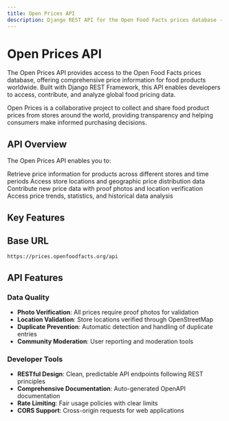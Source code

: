 ```yaml
---
title: Open Prices API
description: Django REST API for the Open Food Facts prices database - a comprehensive collection of food product prices from around the world.
---
```



# Open Prices API

The Open Prices API provides access to the Open Food Facts prices database, offering comprehensive price information for food products worldwide. Built with Django REST Framework, this API enables developers to access, contribute, and analyze global food pricing data.

<Callout type="info">
  Open Prices is a collaborative project to collect and share food product
  prices from stores around the world, providing transparency and helping
  consumers make informed purchasing decisions.
</Callout>

## API Overview

The Open Prices API enables you to:

<Steps>
  <Step title="Price Data Access">
    Retrieve price information for products across different stores and time
    periods
  </Step>
  <Step title="Location Integration">
    Access store locations and geographic price distribution data
  </Step>
  <Step title="Price Submission">
    Contribute new price data with proof photos and location verification
  </Step>
  <Step title="Analytics">
    Access price trends, statistics, and historical data analysis
  </Step>
</Steps>

## Key Features

<Cards>
  <Card
    title="Price Management"
    description="Create, update, and retrieve price information with proof photos and validation"
    href="/docs/Open-price/(api)/prices"
  />
  <Card
    title="Location Data"
    description="Access store locations verified through OpenStreetMap integration"
    href="/docs/Open-price/(api)/locations"
  />
  <Card
    title="Product Integration"
    description="Link prices to Open Food Facts products using barcodes and identifiers"
    href="/docs/Open-price/(api)/products"
  />
  <Card
    title="Product Catalog"
    description="Browse and search products with associated price data"
    href="/docs/open-prices/products"
  />
  <Card
    title="Receipt Processing"
    description="Upload and process receipts to extract price information"
    href="/docs/open-prices/proofs"
  />
  <Card
    title="User Management"
    description="Handle user accounts and authentication for contributors"
    href="/docs/open-prices/users"
  />
  <Card
    title="Statistics"
    description="Access aggregated statistics and analytics about price data"
  />
</Cards>

## Base URL

```
https://prices.openfoodfacts.org/api
```

## API Features

### Data Quality

- **Photo Verification**: All prices require proof photos for validation
- **Location Validation**: Store locations verified through OpenStreetMap
- **Duplicate Prevention**: Automatic detection and handling of duplicate entries
- **Community Moderation**: User reporting and moderation tools

### Developer Tools

- **RESTful Design**: Clean, predictable API endpoints following REST principles
- **Comprehensive Documentation**: Auto-generated OpenAPI documentation
- **Rate Limiting**: Fair usage policies with clear limits
- **CORS Support**: Cross-origin requests for web applications
